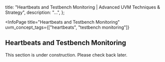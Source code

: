 
  title: "Heartbeats and Testbench Monitoring | Advanced UVM Techniques & Strategy",
  description: "...",
};

<InfoPage
  title="Heartbeats and Testbench Monitoring"
  uvm_concept_tags={["heartbeats", "testbench monitoring"]}
>

  ## Heartbeats and Testbench Monitoring

  This section is under construction. Please check back later.

</InfoPage>